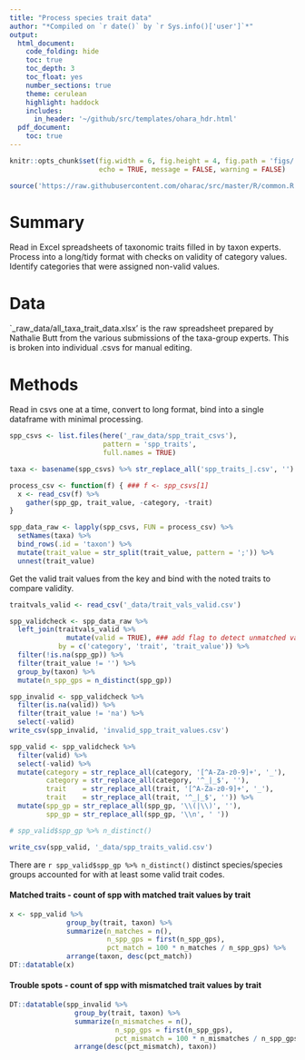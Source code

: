 ```yaml
---
title: "Process species trait data"
author: "*Compiled on `r date()` by `r Sys.info()['user']`*"
output: 
  html_document:
    code_folding: hide
    toc: true
    toc_depth: 3
    toc_float: yes
    number_sections: true
    theme: cerulean
    highlight: haddock
    includes: 
      in_header: '~/github/src/templates/ohara_hdr.html'
  pdf_document:
    toc: true
---
```


``` r

knitr::opts_chunk$set(fig.width = 6, fig.height = 4, fig.path = 'figs/',
                      echo = TRUE, message = FALSE, warning = FALSE)

source('https://raw.githubusercontent.com/oharac/src/master/R/common.R')

```

# Summary

Read in Excel spreadsheets of taxonomic traits filled in by taxon experts.  Process into a long/tidy format with checks on validity of category values.  Identify categories that were assigned non-valid values.

# Data

`_raw_data/all_taxa_trait_data.xlsx' is the raw spreadsheet prepared by Nathalie Butt from the various submissions of the taxa-group experts.  This is broken into individual .csvs for manual editing.

# Methods

Read in csvs one at a time, convert to long format, bind into a single dataframe with minimal processing.

``` r

spp_csvs <- list.files(here('_raw_data/spp_trait_csvs'), 
                       pattern = 'spp_traits',
                       full.names = TRUE)

taxa <- basename(spp_csvs) %>% str_replace_all('spp_traits_|.csv', '')

process_csv <- function(f) { ### f <- spp_csvs[1]
  x <- read_csv(f) %>%
    gather(spp_gp, trait_value, -category, -trait)
}

spp_data_raw <- lapply(spp_csvs, FUN = process_csv) %>%
  setNames(taxa) %>%
  bind_rows(.id = 'taxon') %>%
  mutate(trait_value = str_split(trait_value, pattern = ';')) %>%
  unnest(trait_value)

```

Get the valid trait values from the key and bind with the noted traits to compare validity.

``` r

traitvals_valid <- read_csv('_data/trait_vals_valid.csv')

spp_validcheck <- spp_data_raw %>%
  left_join(traitvals_valid %>% 
              mutate(valid = TRUE), ### add flag to detect unmatched values
            by = c('category', 'trait', 'trait_value')) %>%
  filter(!is.na(spp_gp)) %>%
  filter(trait_value != '') %>%
  group_by(taxon) %>%
  mutate(n_spp_gps = n_distinct(spp_gp))

spp_invalid <- spp_validcheck %>%
  filter(is.na(valid)) %>%
  filter(trait_value != 'na') %>%
  select(-valid)
write_csv(spp_invalid, 'invalid_spp_trait_values.csv')

spp_valid <- spp_validcheck %>%
  filter(valid) %>%
  select(-valid) %>%
  mutate(category = str_replace_all(category, '[^A-Za-z0-9]+', '_'),
         category = str_replace_all(category, '^_|_$', ''),
         trait    = str_replace_all(trait, '[^A-Za-z0-9]+', '_'),
         trait    = str_replace_all(trait, '^_|_$', '')) %>%
  mutate(spp_gp = str_replace_all(spp_gp, '\\(|\\)', ''),
         spp_gp = str_replace_all(spp_gp, '\\n', ' '))

# spp_valid$spp_gp %>% n_distinct()

write_csv(spp_valid, '_data/spp_traits_valid.csv')
```

There are `r spp_valid$spp_gp %>% n_distinct()` distinct species/species groups accounted for with at least some valid trait codes.

#### Matched traits - count of spp with matched trait values by trait

``` r
x <- spp_valid %>% 
              group_by(trait, taxon) %>% 
              summarize(n_matches = n(),
                        n_spp_gps = first(n_spp_gps),
                        pct_match = 100 * n_matches / n_spp_gps) %>% 
              arrange(taxon, desc(pct_match))
DT::datatable(x)
```


#### Trouble spots - count of spp with mismatched trait values by trait

``` r

DT::datatable(spp_invalid %>% 
                group_by(trait, taxon) %>% 
                summarize(n_mismatches = n(),
                          n_spp_gps = first(n_spp_gps),
                          pct_mismatch = 100 * n_mismatches / n_spp_gps) %>% 
                arrange(desc(pct_mismatch), taxon))
```

